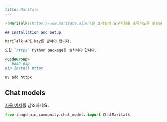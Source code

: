 ```markdown
---
title: MariTalk
---

>[MariTalk](https://www.maritaca.ai/en)은 브라질의 요구사항을 충족하도록 훈련된 LLM 기반 챗봇입니다.

## Installation and Setup

MariTalk API key를 받아야 합니다.

또한 `httpx` Python package를 설치해야 합니다.

<CodeGroup>
```bash pip
pip install httpx
```

```bash uv
uv add httpx
```
</CodeGroup>

## Chat models

[사용 예제](/oss/integrations/chat/maritalk)를 참조하세요.

```python
from langchain_community.chat_models import ChatMaritalk
```
```